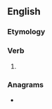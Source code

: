 ==English==

===Etymology===
{{suffix|en|repose|eth|nocat=1}}

===Verb===
{{head|en|verb form}}

# {{en-archaic third-person singular of|repose}}

===Anagrams===
* {{anagrams|en|a=eehoprst|hoptrees|prothese}}